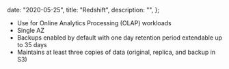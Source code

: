 
  date: "2020-05-25",
  title: "Redshift",
  description: "",
};


- Use for Online Analytics Processing (OLAP) workloads
- Single AZ
- Backups enabled by default with one day retention period extendable up to 35 days
- Maintains at least three copies of data (original, replica, and backup in S3)
